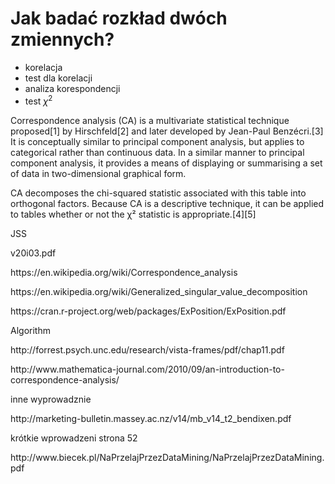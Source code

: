 # Jak badać rozkład dwóch zmiennych?

- korelacja
- test dla korelacji
- analiza korespondencji
- test $\chi^2$






Correspondence analysis (CA) is a multivariate statistical technique proposed[1] by Hirschfeld[2] and later developed by Jean-Paul Benzécri.[3] It is conceptually similar to principal component analysis, but applies to categorical rather than continuous data. In a similar manner to principal component analysis, it provides a means of displaying or summarising a set of data in two-dimensional graphical form.


CA decomposes the chi-squared statistic associated with this table into orthogonal factors. Because CA is a descriptive technique, it can be applied to tables whether or not the χ² statistic is appropriate.[4][5]


JSS

v20i03.pdf


https://en.wikipedia.org/wiki/Correspondence_analysis

https://en.wikipedia.org/wiki/Generalized_singular_value_decomposition

https://cran.r-project.org/web/packages/ExPosition/ExPosition.pdf



Algorithm

http://forrest.psych.unc.edu/research/vista-frames/pdf/chap11.pdf

http://www.mathematica-journal.com/2010/09/an-introduction-to-correspondence-analysis/

inne wyprowadznie

http://marketing-bulletin.massey.ac.nz/v14/mb_v14_t2_bendixen.pdf

krótkie wprowadzeni strona 52

http://www.biecek.pl/NaPrzelajPrzezDataMining/NaPrzelajPrzezDataMining.pdf

